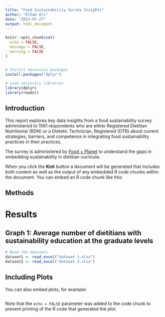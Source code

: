 ```yaml
---
title: "Food Sustainability Survey Insights"
author: "Elham Ali"
date: "2023-07-27"
output: html_document
---
```


```r
knitr::opts_chunk$set(
  echo = FALSE,
  message = FALSE,
  warning = FALSE
)


# Install necessary packages
install.packages("dplyr")

# Load necessary libraries
library(dplyr)
library(readxl)
```

## Introduction

This report explores key data insights from a food sustainability survey administered to 1561 respondents who are either Registered Dietitian Nutritionist (RDN) or a Dietetic Technician, Registered (DTR) about current strategies, barriers, and competence in integrating food sustainability practices in their practices. 

The survey is administered by [Food + Planet](https://foodandplanet.org/) to understand the gaps in embedding sustainability in dietitian curricula. 

When you click the **Knit** button a document will be generated that includes both content as well as the output of any embedded R code chunks within the document. You can embed an R code chunk like this:

## Methods


# Results
## Graph 1: Average number of dietitians with sustainability education at the graduate levels

```r

# Read the datasets
dataset1 <- read_excel("dataset 1.xlsx")
dataset2 <- read_excel("dataset 2.xlsx")
```

## Including Plots

You can also embed plots, for example:

```r

```

Note that the `echo = FALSE` parameter was added to the code chunk to prevent printing of the R code that generated the plot.
